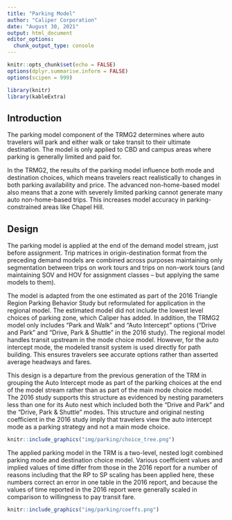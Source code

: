 ```yaml
---
title: "Parking Model"
author: "Caliper Corporation"
date: "August 30, 2021"
output: html_document
editor_options: 
  chunk_output_type: console
---
```


```r
knitr::opts_chunk$set(echo = FALSE)
options(dplyr.summarise.inform = FALSE)
options(scipen = 999)

library(knitr)
library(kableExtra)
```

## Introduction

The parking model component of the TRMG2 determines where auto travelers will
park and either walk or take transit to their ultimate destination.  The model
is only applied to CBD and campus areas where parking is generally limited and
paid for.

In the TRMG2, the results of the parking model influence both mode and
destination choices, which means travelers react realistically to changes in
both parking availability and price. The advanced non-home-based model also
means that a zone with severely limited parking cannot generate many auto
non-home-based trips. This increases model accuracy in parking-constrained areas
like Chapel Hill.

## Design

The parking model is applied at the end of the demand model stream, just before
assignment. Trip matrices in origin-destination format from the preceding
demand models are combined across purposes maintaining only segmentation between
trips on work tours and trips on non-work tours (and maintaining SOV and HOV for
assignment classes – but applying the same models to them).

The model is adapted from the one estimated as part of the 2016 Triangle Region
Parking Behavior Study but reformulated for application in the regional model.
The estimated model did not include the lowest level choices of parking zone,
which Caliper has added. In addition, the TRMG2 model only includes "Park and
Walk" and "Auto Intercept" options ("Drive and Park" and "Drive, Park & Shuttle"
in the 2016 study). The regional model handles transit upstream in the mode
choice model. However, for the auto intercept mode, the modeled transit system
is used directly for path building. This ensures travelers see accurate options
rather than asserted average headways and fares.

This design is a departure from the previous generation of the TRM in grouping
the Auto Intercept mode as part of the parking choices at the end of the model
stream rather than as part of the main mode choice model. The 2016 study
supports this structure as evidenced by nesting parameters less than one for its
Auto nest which included both the "Drive and Park" and the "Drive, Park &
Shuttle" modes. This structure and original nesting coefficient in the 2016
study imply that travelers view the auto intercept mode as a parking strategy
and not a main mode choice.

```r
knitr::include_graphics("img/parking/choice_tree.png")
```

The applied parking model in the TRM is a two-level, nested logit combined
parking mode and destination choice model. Various coefficient values and
implied values of time differ from those in the 2016 report for a number of
reasons including that the RP to SP scaling has been applied here, these numbers
correct an error in one table in the 2016 report, and because the values of time
reported in the 2016 report were generally scaled in comparison to willingness
to pay transit fare.

```r
knitr::include_graphics("img/parking/coeffs.png")
```

